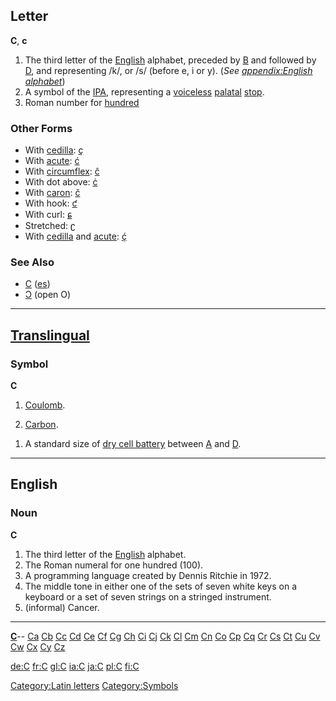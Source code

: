 ==Letter==
'''C''', '''c'''

#The third letter of the [[English]] alphabet, preceded by [[B]] and followed by [[D]], and representing /k/, or /s/ (before e, i or y). (''See [[appendix:English alphabet]]'')
#A symbol of the [[IPA]], representing a [[voiceless]] [[palatal]] [[stop]].
#Roman number for [[hundred]] 
===Other Forms===
*With [[cedilla]]: [[ç]]
*With [[acute]]: [[ć]]
*With [[circumflex]]: [[ĉ]]
*With dot above: [[ċ]]
*With [[caron]]: [[č]]
*With hook: [[ƈ]]
*With curl: [[ɕ]]
*Stretched: [[ʗ]]
*With [[cedilla]] and [[acute]]: [[ḉ]]
===See Also===
*[[С]] ([[es]])
*[[Ɔ]] (open O)
[[Category:Latin letters]]
----

==[[Translingual]]==
===Symbol===
'''C'''

#{{physics}} [[Coulomb]].
#{{chemistry}} [[Carbon]].
[[Category:Symbols]]
#A standard size of [[dry cell battery]] between [[A]] and [[D]].

----

==English==
===Noun===
'''C'''
<!--Note - do not add symbols here.  Add them to the "Symbol" section.-->

#The third letter of the [[English]] alphabet.
#The Roman numeral for one hundred (100).
#A programming language created by Dennis Ritchie in 1972.
#The middle tone in either one of the sets of seven white keys on a keyboard or a set of seven strings on a stringed instrument.
#(informal) Cancer.

<!--#Big blue wobbly thing mermaids live in.  --- Umm, no that is sea... -- [[User:Emperorbma|Emperorbma]] 20:34, 13 Nov 2003 (UTC) -->
----
{{indexletters1}}  '''[http://wiktionary.org/w/wiki.phtml?title=Special:Allpages&from=C C] '''-- [http://wiktionary.org/w/wiki.phtml?title=Special:Allpages&from=Ca Ca] [http://wiktionary.org/w/wiki.phtml?title=Special:Allpages&from=Cb Cb] [http://wiktionary.org/w/wiki.phtml?title=Special:Allpages&from=Cc Cc] [http://wiktionary.org/w/wiki.phtml?title=Special:Allpages&from=Cd Cd] [http://wiktionary.org/w/wiki.phtml?title=Special:Allpages&from=Ce Ce] [http://wiktionary.org/w/wiki.phtml?title=Special:Allpages&from=Cf Cf] [http://wiktionary.org/w/wiki.phtml?title=Special:Allpages&from=Cg Cg] [http://wiktionary.org/w/wiki.phtml?title=Special:Allpages&from=Ch Ch] [http://wiktionary.org/w/wiki.phtml?title=Special:Allpages&from=Ci Ci] [http://wiktionary.org/w/wiki.phtml?title=Special:Allpages&from=Cj Cj] [http://wiktionary.org/w/wiki.phtml?title=Special:Allpages&from=Ck Ck] [http://wiktionary.org/w/wiki.phtml?title=Special:Allpages&from=Cl Cl] [http://wiktionary.org/w/wiki.phtml?title=Special:Allpages&from=Cm Cm] [http://wiktionary.org/w/wiki.phtml?title=Special:Allpages&from=Cn Cn] [http://wiktionary.org/w/wiki.phtml?title=Special:Allpages&from=Co Co] [http://wiktionary.org/w/wiki.phtml?title=Special:Allpages&from=Cp Cp] [http://wiktionary.org/w/wiki.phtml?title=Special:Allpages&from=Cq Cq] [http://wiktionary.org/w/wiki.phtml?title=Special:Allpages&from=Cr Cr] [http://wiktionary.org/w/wiki.phtml?title=Special:Allpages&from=Cs Cs] [http://wiktionary.org/w/wiki.phtml?title=Special:Allpages&from=Ct Ct] [http://wiktionary.org/w/wiki.phtml?title=Special:Allpages&from=Cu Cu] [http://wiktionary.org/w/wiki.phtml?title=Special:Allpages&from=Cv Cv] [http://wiktionary.org/w/wiki.phtml?title=Special:Allpages&from=Cw Cw] [http://wiktionary.org/w/wiki.phtml?title=Special:Allpages&from=Cx Cx] [http://wiktionary.org/w/wiki.phtml?title=Special:Allpages&from=Cy Cy] [http://wiktionary.org/w/wiki.phtml?title=Special:Allpages&from=Cz Cz]<br>
{{indexletters2}}

[[de:C]]
[[fr:C]]
[[gl:C]]
[[ia:C]]
[[ja:C]]
[[pl:C]]
[[fi:C]]